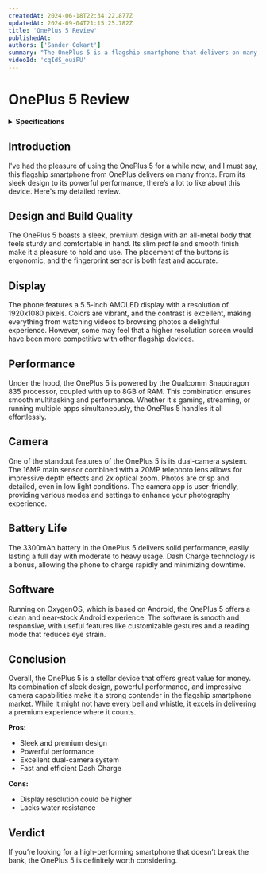 ```yaml
---
createdAt: 2024-06-18T22:34:22.877Z
updatedAt: 2024-09-04T21:15:25.782Z
title: 'OnePlus 5 Review'
publishedAt:
authors: ['Sander Cokart']
summary: "The OnePlus 5 is a flagship smartphone that delivers on many fronts, from its sleek design to its powerful performance. Here's a detailed review of this device."
videoId: 'cqIdS_ouiFU'
---
```


# OnePlus 5 Review

<details>
    <summary><strong>Specifications</strong></summary>

    | Feature             | Specification                       |
    |---------------------|-------------------------------------|
    | **Design**          | Metal body, slim profile            |
    | **Display**         | 5.5-inch AMOLED, 1920x1080 pixels   |
    | **Processor**       | Qualcomm Snapdragon 835             |
    | **RAM**             | 6GB / 8GB                           |
    | **Storage**         | 64GB / 128GB                        |
    | **Rear Camera**     | 16MP main sensor, 20MP telephoto    |
    | **Front Camera**    | 16MP                                |
    | **Battery**         | 3300mAh                             |
    | **Charging**        | Dash Charge                         |
    | **Operating System**| OxygenOS (based on Android)         |
    | **Connectivity**    | Dual SIM, 4G LTE, Wi-Fi, Bluetooth  |
    | **Dimensions**      | 154.2 x 74.1 x 7.25 mm              |
    | **Weight**          | 153g                                |
    | **Fingerprint Sensor** | Front-mounted, fast and accurate |
    | **Other Features**  | Reading mode, customizable gestures |

</details>

## Introduction

I've had the pleasure of using the OnePlus 5 for a while now, and I must say, this flagship smartphone from OnePlus delivers on many fronts. From its sleek design to its powerful performance, there’s a lot to like about this device. Here's my detailed review.

## Design and Build Quality

The OnePlus 5 boasts a sleek, premium design with an all-metal body that feels sturdy and comfortable in hand. Its slim profile and smooth finish make it a pleasure to hold and use. The placement of the buttons is ergonomic, and the fingerprint sensor is both fast and accurate.

## Display

The phone features a 5.5-inch AMOLED display with a resolution of 1920x1080 pixels. Colors are vibrant, and the contrast is excellent, making everything from watching videos to browsing photos a delightful experience. However, some may feel that a higher resolution screen would have been more competitive with other flagship devices.

## Performance

Under the hood, the OnePlus 5 is powered by the Qualcomm Snapdragon 835 processor, coupled with up to 8GB of RAM. This combination ensures smooth multitasking and performance. Whether it's gaming, streaming, or running multiple apps simultaneously, the OnePlus 5 handles it all effortlessly.

## Camera

One of the standout features of the OnePlus 5 is its dual-camera system. The 16MP main sensor combined with a 20MP telephoto lens allows for impressive depth effects and 2x optical zoom. Photos are crisp and detailed, even in low light conditions. The camera app is user-friendly, providing various modes and settings to enhance your photography experience.

## Battery Life

The 3300mAh battery in the OnePlus 5 delivers solid performance, easily lasting a full day with moderate to heavy usage. Dash Charge technology is a bonus, allowing the phone to charge rapidly and minimizing downtime.

## Software

Running on OxygenOS, which is based on Android, the OnePlus 5 offers a clean and near-stock Android experience. The software is smooth and responsive, with useful features like customizable gestures and a reading mode that reduces eye strain.

## Conclusion

Overall, the OnePlus 5 is a stellar device that offers great value for money. Its combination of sleek design, powerful performance, and impressive camera capabilities make it a strong contender in the flagship smartphone market. While it might not have every bell and whistle, it excels in delivering a premium experience where it counts.

**Pros:**

- Sleek and premium design
- Powerful performance
- Excellent dual-camera system
- Fast and efficient Dash Charge

**Cons:**

- Display resolution could be higher
- Lacks water resistance

## Verdict

If you’re looking for a high-performing smartphone that doesn’t break the bank, the OnePlus 5 is definitely worth considering.
